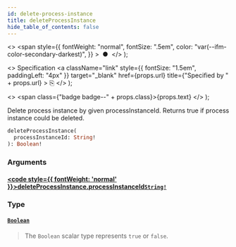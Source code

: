 ```yaml
---
id: delete-process-instance
title: deleteProcessInstance
hide_table_of_contents: false
---
```


  <>
    <span
      style={{
        fontWeight: "normal",
        fontSize: ".5em",
        color: "var(--ifm-color-secondary-darkest)",
      }}
    >
      &nbsp;●&nbsp;
    </span>
  </>
);

  <>
    Specification
    <a
      className="link"
      style={{ fontSize: "1.5em", paddingLeft: "4px" }}
      target="_blank"
      href={props.url}
      title={"Specified by " + props.url}
    >
      ⎘
    </a>
  </>
);

  <>
    <span class={"badge badge--" + props.class}>{props.text}</span>
  </>
);

Delete process instance by given processInstanceId. Returns true if process instance could be deleted.

```graphql
deleteProcessInstance(
  processInstanceId: String!
): Boolean!
```

### Arguments

#### [<code style={{ fontWeight: 'normal' }}>deleteProcessInstance.<b>processInstanceId</b></code>](#)<Bullet />[`String!`](../scalars/string.mdx) <Badge class="secondary" text="non-null"/> <Badge class="secondary" text="scalar"/>

>

### Type

#### [`Boolean`](../scalars/boolean.mdx) <Badge class="secondary" text="scalar"/>

> The `Boolean` scalar type represents `true` or `false`.
